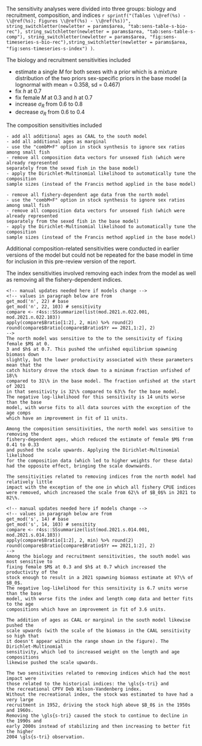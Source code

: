 The sensitivity analyses were divided into three groups: biology and recruitment,
composition, and indices
`r sprintf("(Tables \\@ref(%s) - \\@ref(%s); Figures \\@ref(%s) - \\@ref(%s))", string_switchletter(newletter = params$area, "tab:sens-table-s-bio-rec"), string_switchletter(newletter = params$area, "tab:sens-table-s-comp"), string_switchletter(newletter = params$area, "fig:sens-timeseries-s-bio-rec"),string_switchletter(newletter = params$area, "fig:sens-timeseries-s-index")
)`.

The biology and recruitment sensitivities included

- estimate a single $M$ for both sexes with a prior which is a mixture distribution 
of the two priors sex-specific priors in the base model 
(a lognormal with mean = 0.358, sd = 0.467)
- fix $h$ at 0.7
- fix female $M$ at 0.3 and $h$ at 0.7
- increase $\sigma_R$ from 0.6 to 0.8
- decrease $\sigma_R$ from 0.6 to 0.4

The composition sensitivities included

```asis
- add all additional ages as CAAL to the south model
- add all additional ages as marginal
- use the "combM+F" option in stock synthesis to ignore sex ratios among small fish
- remove all composition data vectors for unsexed fish (which were already represented
separately from the sexed fish in the base model)
- apply the Dirichlet-Multinomial likelihood to automatically tune the composition 
sample sizes (instead of the Francis method applied in the base model)
```
```asis
- remove all fishery-dependent age data from the north model
- use the "combM+F" option in stock synthesis to ignore sex ratios among small fish
- remove all composition data vectors for unsexed fish (which were already represented
separately from the sexed fish in the base model)
- apply the Dirichlet-Multinomial likelihood to automatically tune the composition 
sample sizes (instead of the Francis method applied in the base model)
```

Additional composition-related sensitivities were conducted in earlier versions of
the model but could not be repeated for the base model in time for inclusion in
this pre-review version of the report.

The index sensitivities involved removing each index from the model as well
as removing all the fishery-dependent indices.

```asis
<!-- manual updates needed here if models change -->
<!-- values in paragraph below are from 
get_mod('n', 22) # base
get_mod('n', 22, 103) # sensitivity
compare <- r4ss::SSsummarize(list(mod.2021.n.022.001, mod.2021.n.022.103))
apply(compare$Bratio[1:2], 2, min) %>% round(2)
round(compare$Bratio[compare$Bratio$Yr == 2021,1:2], 2)
-->
The north model was sensitive to the to the sensitivity of fixing female $M$ at 0.
3 and $h$ at 0.7. This pushed the unfished equilibrium spawning biomass down
slightly, but the lower productivity associated with these parameters mean that the
catch history drove the stock down to a minimum fraction unfished of 18\%
compared to 31\% in the base model. The fraction unfished at the start of 2021 
in that sensitivity is 32\% compared to 63\% for the base model. 
The negative log-likelihood for this sensitivity is 14 units worse than the base 
model, with worse fits to all data sources with the exception of the age comps
which have an improvement in fit of 11 units.

Among the composition sensitivities, the north model was sensitive to removing the
fishery-dependent ages, which reduced the estimate of female $M$ from 0.41 to 0.33 
and pushed the scale upwards. Applying the Dirichlet-Multinomial likelihood 
for the composition data (which led to higher weights for these data) 
had the opposite effect, bringing the scale downwards.

The sensitivities related to removing indices from the north model had relatively little
impact with the exception of the one in which all fishery CPUE indices
were removed, which increased the scale from 62\% of $B_0$% in 2021 to 82\%.

```

```asis
<!-- manual updates needed here if models change -->
<!-- values in paragraph below are from 
get_mod('s', 14) # base
get_mod('s', 14, 103) # sensitity
compare <- r4ss::SSsummarize(list(mod.2021.s.014.001, mod.2021.s.014.103))
apply(compare$Bratio[1:2], 2, min) %>% round(2)
round(compare$Bratio[compare$Bratio$Yr == 2021,1:2], 2)
-->
Among the biology and recruitment sensitivities, the south model was most sensitive to
fixing female $M$ at 0.3 and $h$ at 0.7 which increased the productivity of the 
stock enough to result in a 2021 spawning biomass estimate at 97\% of $B_0$.
The negative log-likelihood for this sensitivity is 6.7 units worse than the base 
model, with worse fits the index and length comp data and better fits to the age
compositions which have an improvement in fit of 3.6 units.

The addition of ages as CAAL or marginal in the south model likewise pushed the 
scale upwards (with the scale of the biomass in the CAAL sensitivity so high that
it doesn't appear within the range shown in the figure). The Dirichlet-Multinomial
sensitivity, which led to increased weight on the length and age compositions
likewise pushed the scale upwards.

The two sensitivities related to removing indices which had the most impact were
those related to the historical indices: the \gls{s-tri} and 
the recreational CPFV Deb Wilson-Vandenberg index. 
Without the recreational index, the stock was estimated to have had a very large
recruitment in 1952, driving the stock high above $B_0$ in the 1950s and 1960s.
Removing the \gls{s-tri} caused the stock to continue to decline in the 1990s and 
early 2000s instead of stabilizing and then increasing to better fit the higher
2004 \gls{s-tri} observation.

```

